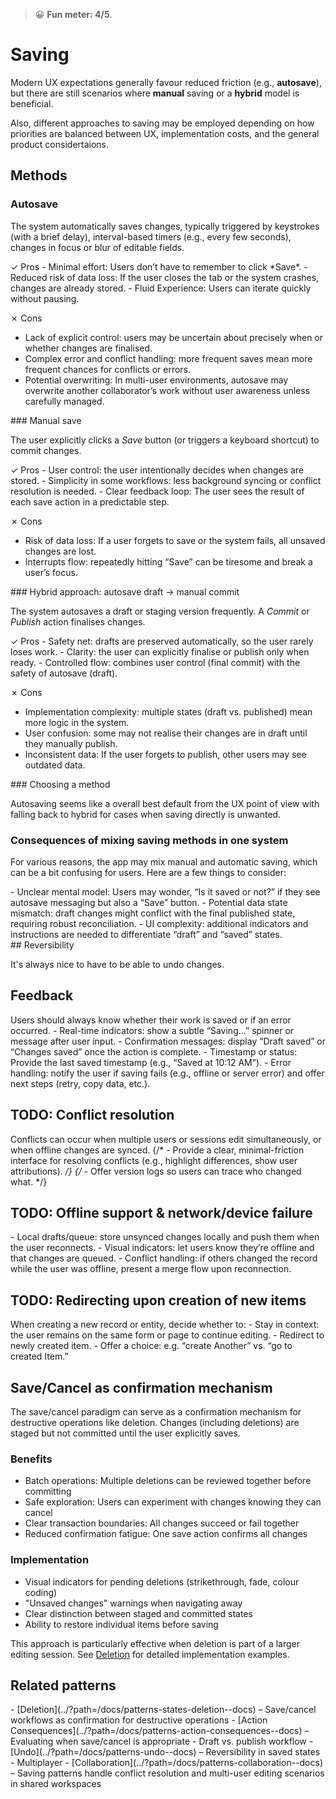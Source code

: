 
<Meta title="Patterns/Data operations/Saving" />

> 😀 **Fun meter: 4/5**.

# Saving

Modern UX expectations generally favour reduced friction (e.g., **autosave**), but there are still scenarios where **manual** saving or a **hybrid** model is beneficial.

Also, different approaches to saving may be employed depending on how priorities are balanced between UX, implementation costs, and the general product considertaions.

## Methods

### Autosave

The system automatically saves changes, typically triggered by keystrokes (with a brief delay), interval-based timers (e.g., every few seconds), changes in focus or blur of editable fields.
<div>
✓ Pros
- Minimal effort: Users don’t have to remember to click *Save*.
- Reduced risk of data loss: If the user closes the tab or the system crashes, changes are already stored.
- Fluid Experience: Users can iterate quickly without pausing.


✗ Cons
- Lack of explicit control: users may be uncertain about precisely when or whether changes are finalised.
- Complex error and conflict handling: more frequent saves mean more frequent chances for conflicts or errors.
- Potential overwriting: In multi-user environments, autosave may overwrite another collaborator’s work without user awareness unless carefully managed.
</div>
### Manual save

The user explicitly clicks a *Save* button (or triggers a keyboard shortcut) to commit changes.
<div>
✓ Pros
- User control: the user intentionally decides when changes are stored.
- Simplicity in some workflows: less background syncing or conflict resolution is needed.
- Clear feedback loop: The user sees the result of each save action in a predictable step.

✗ Cons
- Risk of data loss: If a user forgets to save or the system fails, all unsaved changes are lost.
- Interrupts flow: repeatedly hitting “Save” can be tiresome and break a user’s focus.
</div>
### Hybrid approach: autosave draft → manual commit

The system autosaves a draft or staging version frequently. A *Commit* or *Publish* action finalises changes.
<div>
✓ Pros
- Safety net: drafts are preserved automatically, so the user rarely loses work.
- Clarity: the user can explicitly finalise or publish only when ready.
- Controlled flow: combines user control (final commit) with the safety of autosave (draft).

✗ Cons
- Implementation complexity: multiple states (draft vs. published) mean more logic in the system.
- User confusion: some may not realise their changes are in draft until they manually publish.
- Inconsistent data: If the user forgets to publish, other users may see outdated data.
</div>
### Choosing a method

Autosaving seems like a overall best default from the UX point of view with falling back to hybrid for cases when saving directly is unwanted.

### Consequences of mixing saving methods in one system

For various reasons, the app may mix manual and automatic saving, which can be a bit confusing for users. Here are a few things to consider:
<div>
- Unclear mental model: Users may wonder, “Is it saved or not?” if they see autosave messaging but also a “Save” button.
- Potential data state mismatch: draft changes might conflict with the final published state, requiring robust reconciliation.
- UI complexity: additional indicators and instructions are needed to differentiate “draft” and “saved” states.
</div>
## Reversibility

It's always nice to have to be able to undo changes.

## Feedback

<div>
Users should always know whether their work is saved or if an error occurred.
- Real-time indicators: show a subtle “Saving…” spinner or message after user input.
- Confirmation messages: display “Draft saved” or “Changes saved” once the action is complete.
- Timestamp or status: Provide the last saved timestamp (e.g., “Saved at 10:12 AM”).
- Error handling: notify the user if saving fails (e.g., offline or server error) and offer next steps (retry, copy data, etc.).
</div>

## TODO: Conflict resolution

Conflicts can occur when multiple users or sessions edit simultaneously, or when offline changes are synced.
{/* - Provide a clear, minimal-friction interface for resolving conflicts (e.g., highlight differences, show user attributions). */}
{/* - Offer version logs so users can trace who changed what. */}

## TODO: Offline support & network/device failure

<div>
- Local drafts/queue: store unsynced changes locally and push them when the user reconnects.
- Visual indicators: let users know they’re offline and that changes are queued.
- Conflict handling: if others changed the record while the user was offline, present a merge flow upon reconnection.
</div>

## TODO: Redirecting upon creation of new items

<div>
When creating a new record or entity, decide whether to:
- Stay in context: the user remains on the same form or page to continue editing.
- Redirect to newly created item.
- Offer a choice: e.g. “create Another” vs. “go to created Item.”
</div>

## Save/Cancel as confirmation mechanism

The save/cancel paradigm can serve as a confirmation mechanism for destructive operations like deletion. Changes (including deletions) are staged but not committed until the user explicitly saves.

### Benefits
- Batch operations: Multiple deletions can be reviewed together before committing
- Safe exploration: Users can experiment with changes knowing they can cancel
- Clear transaction boundaries: All changes succeed or fail together
- Reduced confirmation fatigue: One save action confirms all changes

### Implementation
- Visual indicators for pending deletions (strikethrough, fade, colour coding)
- "Unsaved changes" warnings when navigating away
- Clear distinction between staged and committed states
- Ability to restore individual items before saving

This approach is particularly effective when deletion is part of a larger editing session. See [Deletion](../?path=/docs/patterns-states-deletion--docs) for detailed implementation examples.

## Related patterns

<div>
- [Deletion](../?path=/docs/patterns-states-deletion--docs) – Save/cancel workflows as confirmation for destructive operations
- [Action Consequences](../?path=/docs/patterns-action-consequences--docs) – Evaluating when save/cancel is appropriate
- Draft vs. publish workflow
- [Undo](../?path=/docs/patterns-undo--docs) – Reversibility in saved states
- Multiplayer
- [Collaboration](../?path=/docs/patterns-collaboration--docs) – Saving patterns handle conflict resolution and multi-user editing scenarios in shared workspaces
</div>